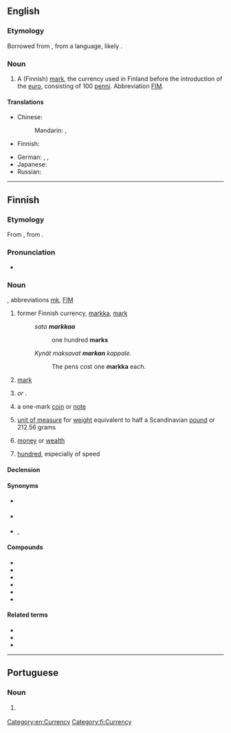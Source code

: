 ==English==
{{wikipedia}}

===Etymology===
Borrowed from {{bor|en|fi|markka}}, from a {{etyl|gem|en}} language, likely {{etyl|de|en}} {{m|de|Mark}}.

===Noun===
{{en-noun|s|markkaa}}

# A (Finnish) [[mark]], the currency used in Finland before the introduction of the [[euro]], consisting of 100 [[penni]]. Abbreviation [[FIM]].

====Translations====
{{trans-top|unit of currency}}
* Chinese:
*: Mandarin: {{t+|cmn|馬克|sc=Hani}}, {{t+|cmn|马克|tr=mǎkè|sc=Hani}}
* Finnish: {{t+|fi|markka}}
{{trans-mid}}
* German: {{t|de|Finnische Mark|f}}, {{t|de|Finnmark|f}}, {{t+|de|Mark|f}}
* Japanese: {{t|ja|マルッカ|tr=marukka|sc=Jpan}}
* Russian: {{t+|ru|ма́рка|f}}
{{trans-bottom}}

[[Category:en:Currency]]

----

==Finnish==

===Etymology===
From {{der|fi|gmq-osw|mark}}, from {{der|fi|gem-pro|*marką}}.

===Pronunciation===
* {{fi-IPA}}

===Noun===
{{fi-noun}}, abbreviations [[mk]], [[FIM]]

# former Finnish currency, [[markka#English|markka]], [[mark]]
#: ''sata '''markkaa'''''
#:: one hundred '''marks'''
#: ''Kynät maksavat '''markan''' kappale.''
#:: The pens cost one '''markka''' each.
# [[mark]] {{gloss|a currency used in many European countries, notably Germany and Finland; currently in use only in Bosnia and Herzegovina, see: [[convertible mark]]}}
# {{short for|lang=fi|Saksan markka|nodot=1}} ''or'' '''{{m|fi|saksanmarkka}}'''.
# a one-mark [[coin]] or [[note]] {{gloss|see {{m|fi|markanraha}}}}
# {{lb|fi|historical}} [[unit of measure]] for [[weight]] equivalent to half a Scandinavian [[pound]] or 212.56 grams
# {{lb|fi|informal|in the plural}} [[money]] or [[wealth]]
# {{lb|fi|slang}} [[hundred]], especially of speed

====Declension====
{{fi-decl-kala|mar|kk|k|a}}

====Synonyms====
* {{sense|coin or note}} {{l|fi|markanraha}}
* {{sense|money}} {{l|fi|raha}}
* {{sense|wealth}} {{l|fi|varallisuus}}, {{l|fi|varat}}

====Compounds====
* {{l|fi|hopeamarkka}}
* {{l|fi|markka-arvo}}
* {{l|fi|markkamäärä}}
* {{l|fi|markkamääräinen}}
* {{l|fi|saksanmarkka}}
* {{l|fi|veromarkka}}

====Related terms====
* {{l|fi|Saksan markka}}
* {{l|fi|vaihdettava markka}}
* {{l|fi|vanha markka}}

[[Category:fi:Currency]]

----

==Portuguese==

===Noun===
{{pt-noun|f}}

# {{alternative spelling of|marca|lang=pt}} {{gloss|Finnish currency}}